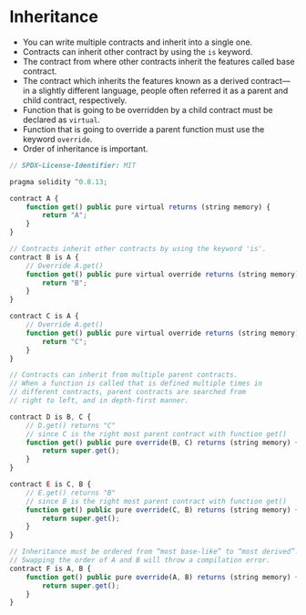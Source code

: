 
# Inheritance
- You can write multiple contracts and inherit into a single one.
- Contracts can inherit other contract by using the `is` keyword.
- The contract from where other contracts inherit the features called base contract.
- The contract which inherits the features known as a derived contract—in a slightly different language, people often referred it as a parent and child contract, respectively.
- Function that is going to be overridden by a child contract must be declared as `virtual`.
- Function that is going to override a parent function must use the keyword `override`.
- Order of inheritance is important.

```jsx
// SPDX-License-Identifier: MIT

pragma solidity ^0.8.13;

contract A {
    function get() public pure virtual returns (string memory) {
        return "A";
    }
}

// Contracts inherit other contracts by using the keyword 'is'.
contract B is A {
    // Override A.get()
    function get() public pure virtual override returns (string memory) {
        return "B";
    }
}

contract C is A {
    // Override A.get()
    function get() public pure virtual override returns (string memory) {
        return "C";
    }
}

// Contracts can inherit from multiple parent contracts.
// When a function is called that is defined multiple times in
// different contracts, parent contracts are searched from
// right to left, and in depth-first manner.

contract D is B, C {
    // D.get() returns "C"
    // since C is the right most parent contract with function get()
    function get() public pure override(B, C) returns (string memory) {
        return super.get();
    }
}

contract E is C, B {
    // E.get() returns "B"
    // since B is the right most parent contract with function get()
    function get() public pure override(C, B) returns (string memory) {
        return super.get();
    }
}

// Inheritance must be ordered from “most base-like” to “most derived”.
// Swapping the order of A and B will throw a compilation error.
contract F is A, B {
    function get() public pure override(A, B) returns (string memory) {
        return super.get();
    }
}
```